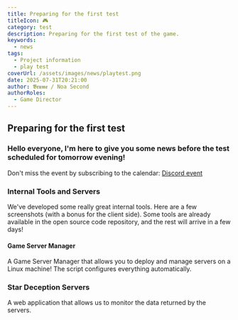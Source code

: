 ```yaml
---
title: Preparing for the first test
titleIcon: 🎮
category: test
description: Preparing for the first test of the game.
keywords:
  - news
tags:
  - Project information
  - play test
coverUrl: /assets/images/news/playtest.png
date: 2025-07-31T20:21:00
author: 𝕭𝖗𝖚𝖒𝖊 / Noa Second
authorRoles:
  - Game Director
---
```


## Preparing for the first test

### Hello everyone, I'm here to give you some news before the test scheduled for tomorrow evening!

Don't miss the event by subscribing to the calendar: [Discord event](https://discord.com/events/1399325839665004554/1400367757400473681)

### Internal Tools and Servers

We've developed some really great internal tools.
Here are a few screenshots (with a bonus for the client side).
Some tools are already available in the open source code repository, and the rest will arrive in a few days!

#### Game Server Manager

A Game Server Manager that allows you to deploy and manage servers on a Linux machine! The script configures everything automatically.

### Star Deception Servers

A web application that allows us to monitor the data returned by the servers.